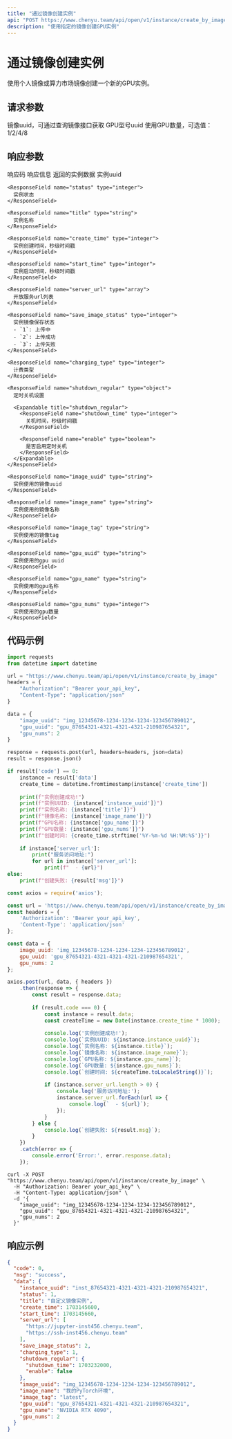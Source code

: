```yaml
---
title: "通过镜像创建实例"
api: "POST https://www.chenyu.team/api/open/v1/instance/create_by_image"
description: "使用指定的镜像创建GPU实例"
---
```


# 通过镜像创建实例

使用个人镜像或算力市场镜像创建一个新的GPU实例。

## 请求参数

<ParamField body="image_uuid" type="string" required>
  镜像uuid，可通过查询镜像接口获取
</ParamField>

<ParamField body="gpu_uuid" type="string" required>
  GPU型号uuid
</ParamField>

<ParamField body="gpu_nums" type="integer" required>
  使用GPU数量，可选值：1/2/4/8
</ParamField>

## 响应参数

<ResponseField name="code" type="integer">
  响应码
</ResponseField>

<ResponseField name="msg" type="string">
  响应信息
</ResponseField>

<ResponseField name="data" type="object">
  返回的实例数据
  
  <Expandable title="data">
    <ResponseField name="instance_uuid" type="string">
      实例uuid
    </ResponseField>
    
    <ResponseField name="status" type="integer">
      实例状态
    </ResponseField>
    
    <ResponseField name="title" type="string">
      实例名称
    </ResponseField>
    
    <ResponseField name="create_time" type="integer">
      实例创建时间，秒级时间戳
    </ResponseField>
    
    <ResponseField name="start_time" type="integer">
      实例启动时间，秒级时间戳
    </ResponseField>
    
    <ResponseField name="server_url" type="array">
      开放服务url列表
    </ResponseField>
    
    <ResponseField name="save_image_status" type="integer">
      实例镜像保存状态
      - `1`: 上传中
      - `2`: 上传成功
      - `3`: 上传失败
    </ResponseField>
    
    <ResponseField name="charging_type" type="integer">
      计费类型
    </ResponseField>
    
    <ResponseField name="shutdown_regular" type="object">
      定时关机设置
      
      <Expandable title="shutdown_regular">
        <ResponseField name="shutdown_time" type="integer">
          关机时间，秒级时间戳
        </ResponseField>
        
        <ResponseField name="enable" type="boolean">
          是否启用定时关机
        </ResponseField>
      </Expandable>
    </ResponseField>
    
    <ResponseField name="image_uuid" type="string">
      实例使用的镜像uuid
    </ResponseField>
    
    <ResponseField name="image_name" type="string">
      实例使用的镜像名称
    </ResponseField>
    
    <ResponseField name="image_tag" type="string">
      实例使用的镜像tag
    </ResponseField>
    
    <ResponseField name="gpu_uuid" type="string">
      实例使用的gpu uuid
    </ResponseField>
    
    <ResponseField name="gpu_name" type="string">
      实例使用的gpu名称
    </ResponseField>
    
    <ResponseField name="gpu_nums" type="integer">
      实例使用的gpu数量
    </ResponseField>
  </Expandable>
</ResponseField>

## 代码示例

<CodeGroup>

```python Python
import requests
from datetime import datetime

url = "https://www.chenyu.team/api/open/v1/instance/create_by_image"
headers = {
    "Authorization": "Bearer your_api_key",
    "Content-Type": "application/json"
}

data = {
    "image_uuid": "img_12345678-1234-1234-1234-123456789012",
    "gpu_uuid": "gpu_87654321-4321-4321-4321-210987654321",
    "gpu_nums": 2
}

response = requests.post(url, headers=headers, json=data)
result = response.json()

if result['code'] == 0:
    instance = result['data']
    create_time = datetime.fromtimestamp(instance['create_time'])
    
    print(f"实例创建成功!")
    print(f"实例UUID: {instance['instance_uuid']}")
    print(f"实例名称: {instance['title']}")
    print(f"镜像名称: {instance['image_name']}")
    print(f"GPU名称: {instance['gpu_name']}")
    print(f"GPU数量: {instance['gpu_nums']}")
    print(f"创建时间: {create_time.strftime('%Y-%m-%d %H:%M:%S')}")
    
    if instance['server_url']:
        print("服务访问地址:")
        for url in instance['server_url']:
            print(f"  - {url}")
else:
    print(f"创建失败: {result['msg']}")
```

```javascript JavaScript
const axios = require('axios');

const url = 'https://www.chenyu.team/api/open/v1/instance/create_by_image';
const headers = {
    'Authorization': 'Bearer your_api_key',
    'Content-Type': 'application/json'
};

const data = {
    image_uuid: 'img_12345678-1234-1234-1234-123456789012',
    gpu_uuid: 'gpu_87654321-4321-4321-4321-210987654321',
    gpu_nums: 2
};

axios.post(url, data, { headers })
    .then(response => {
        const result = response.data;
        
        if (result.code === 0) {
            const instance = result.data;
            const createTime = new Date(instance.create_time * 1000);
            
            console.log('实例创建成功!');
            console.log(`实例UUID: ${instance.instance_uuid}`);
            console.log(`实例名称: ${instance.title}`);
            console.log(`镜像名称: ${instance.image_name}`);
            console.log(`GPU名称: ${instance.gpu_name}`);
            console.log(`GPU数量: ${instance.gpu_nums}`);
            console.log(`创建时间: ${createTime.toLocaleString()}`);
            
            if (instance.server_url.length > 0) {
                console.log('服务访问地址:');
                instance.server_url.forEach(url => {
                    console.log(`  - ${url}`);
                });
            }
        } else {
            console.log(`创建失败: ${result.msg}`);
        }
    })
    .catch(error => {
        console.error('Error:', error.response.data);
    });
```

```curl cURL
curl -X POST "https://www.chenyu.team/api/open/v1/instance/create_by_image" \
  -H "Authorization: Bearer your_api_key" \
  -H "Content-Type: application/json" \
  -d '{
    "image_uuid": "img_12345678-1234-1234-1234-123456789012",
    "gpu_uuid": "gpu_87654321-4321-4321-4321-210987654321",
    "gpu_nums": 2
  }'
```

</CodeGroup>

## 响应示例

```json
{
  "code": 0,
  "msg": "success",
  "data": {
    "instance_uuid": "inst_87654321-4321-4321-4321-210987654321",
    "status": 1,
    "title": "自定义镜像实例",
    "create_time": 1703145600,
    "start_time": 1703145660,
    "server_url": [
      "https://jupyter-inst456.chenyu.team",
      "https://ssh-inst456.chenyu.team"
    ],
    "save_image_status": 2,
    "charging_type": 1,
    "shutdown_regular": {
      "shutdown_time": 1703232000,
      "enable": false
    },
    "image_uuid": "img_12345678-1234-1234-1234-123456789012",
    "image_name": "我的PyTorch环境",
    "image_tag": "latest",
    "gpu_uuid": "gpu_87654321-4321-4321-4321-210987654321",
    "gpu_name": "NVIDIA RTX 4090",
    "gpu_nums": 2
  }
}
```